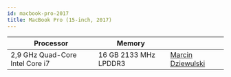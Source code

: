 ```yaml
---
id: macbook-pro-2017
title: MacBook Pro (15-inch, 2017)
---
```


| Processor | Memory |  |
|-----------|--------|-------|
| 2,9 GHz Quad-Core Intel Core i7 | 16 GB 2133 MHz LPDDR3 | [Marcin Dziewulski](https://github.com/mobily)
